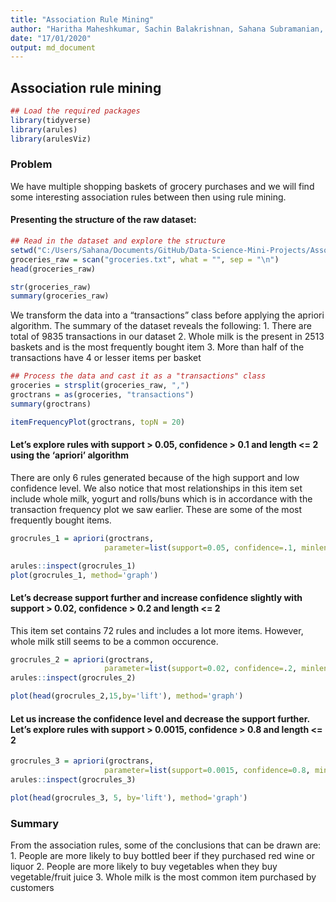 ```yaml
---
title: "Association Rule Mining"
author: "Haritha Maheshkumar, Sachin Balakrishnan, Sahana Subramanian, Sijo VM"
date: "17/01/2020"
output: md_document
---
```

## **Association rule mining**

```r
## Load the required packages
library(tidyverse)
library(arules) 
library(arulesViz)
```

### **Problem**
We have multiple shopping baskets of grocery purchases and we will find some interesting association rules between then using rule mining.

#### Presenting the structure of the raw dataset:

```r
## Read in the dataset and explore the structure
setwd("C:/Users/Sahana/Documents/GitHub/Data-Science-Mini-Projects/Association Rule Mining")
groceries_raw = scan("groceries.txt", what = "", sep = "\n")
head(groceries_raw)
```

```r
str(groceries_raw)
summary(groceries_raw)
```

We transform the data into a "transactions" class before applying the apriori algorithm.
The summary of the dataset reveals the following:
1. There are total of 9835 transactions in our dataset
2. Whole milk is the present in 2513 baskets and is the most frequently bought item
3. More than half of the transactions have 4 or lesser items per basket

```r
## Process the data and cast it as a "transactions" class
groceries = strsplit(groceries_raw, ",")
groctrans = as(groceries, "transactions")
summary(groctrans)
```

```r
itemFrequencyPlot(groctrans, topN = 20)
```

#### **Let's explore rules with support > 0.05, confidence > 0.1 and length <= 2 using the 'apriori' algorithm**
There are only 6 rules generated because of the high support and low confidence level. We also notice that most relationships in this item set include whole milk, yogurt and rolls/buns which is in accordance with the transaction frequency plot we saw earlier. These are some of the most frequently bought items.

```r
grocrules_1 = apriori(groctrans, 
                     parameter=list(support=0.05, confidence=.1, minlen=2))
```

```r
arules::inspect(grocrules_1)
plot(grocrules_1, method='graph')
```

#### **Let's decrease support further and increase confidence slightly with support > 0.02, confidence > 0.2 and length <= 2**

This item set contains 72 rules and includes a lot more items. However, whole milk still seems to be a common occurence.

```r
grocrules_2 = apriori(groctrans, 
                     parameter=list(support=0.02, confidence=.2, minlen=2))
arules::inspect(grocrules_2)
```

```r
plot(head(grocrules_2,15,by='lift'), method='graph')
```


#### **Let us increase the confidence level and decrease the support further. Let's explore rules with support > 0.0015, confidence > 0.8 and length <= 2**


```r
grocrules_3 = apriori(groctrans, 
                     parameter=list(support=0.0015, confidence=0.8, minlen=2))
arules::inspect(grocrules_3)
```

```r
plot(head(grocrules_3, 5, by='lift'), method='graph')
```

### **Summary**
From the association rules, some of the conclusions that can be drawn are:
1. People are more likely to buy bottled beer if they purchased red wine or liquor
2. People are more likely to buy vegetables when they buy vegetable/fruit juice
3. Whole milk is the most common item purchased by customers



